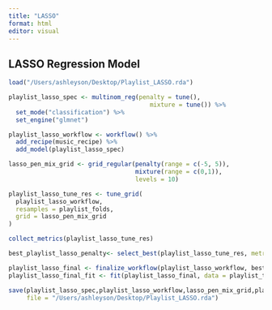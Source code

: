 ```yaml
---
title: "LASSO"
format: html
editor: visual
---
```


## LASSO Regression Model

```r
load("/Users/ashleyson/Desktop/Playlist_LASSO.rda")
```

```r
playlist_lasso_spec <- multinom_reg(penalty = tune(),
                                       mixture = tune()) %>%
  set_mode("classification") %>%
  set_engine("glmnet")

playlist_lasso_workflow <- workflow() %>%
  add_recipe(music_recipe) %>%
  add_model(playlist_lasso_spec)

lasso_pen_mix_grid <- grid_regular(penalty(range = c(-5, 5)), 
                                   mixture(range = c(0,1)), 
                                   levels = 10)

playlist_lasso_tune_res <- tune_grid(
  playlist_lasso_workflow,
  resamples = playlist_folds,
  grid = lasso_pen_mix_grid
)
```

```r
collect_metrics(playlist_lasso_tune_res)  

best_playlist_lasso_penalty<- select_best(playlist_lasso_tune_res, metric = "roc_auc")

playlist_lasso_final <- finalize_workflow(playlist_lasso_workflow, best_playlist_lasso_penalty)
playlist_lasso_final_fit <- fit(playlist_lasso_final, data = playlist_train)

save(playlist_lasso_spec,playlist_lasso_workflow,lasso_pen_mix_grid,playlist_lasso_tune_res,best_playlist_lasso_penalty,playlist_lasso_final,playlist_lasso_final_fit,
     file = "/Users/ashleyson/Desktop/Playlist_LASSO.rda")
```
